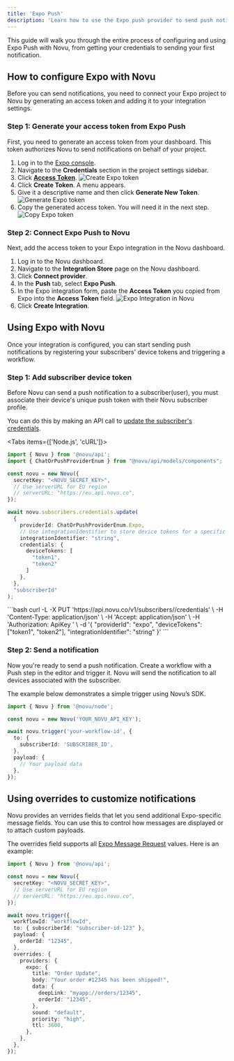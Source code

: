 ```yaml
---
title: 'Expo Push'
description: 'Learn how to use the Expo push provider to send push notifications using Novu'
---
```


This guide will walk you through the entire process of configuring and using Expo Push with Novu, from getting your credentials to sending your first notification.

## How to configure Expo with Novu

Before you can send notifications, you need to connect your Expo project to Novu by generating an access token and adding it to your integration settings.

### Step 1: Generate your access token from Expo Push

First, you need to generate an access token from your dashboard. This token authorizes Novu to send notifications on behalf of your project.

1. Log in to the <a href="https://expo.dev/" target="_blank" rel="noopener noreferrer">Expo console</a>.
2. Navigate to the **Credentials** section in the project settings sidebar.
3. Click <a href="https://expo.dev/settings/access-tokens" target="_blank" rel="noopener noreferrer">**Access Token**</a>.
![Create Expo token](/images/channels-and-providers/push/expo-push/create-token.png)
4. Click **Create Token**. A menu appears.
5. Give it a descriptive name and then click **Generate New Token**.
![Generate Expo token](/images/channels-and-providers/push/expo-push/generate-token.png)
6. Copy the generated access token. You will need it in the next step.
![Copy Expo token](/images/channels-and-providers/push/expo-push/copy-token.png)

### Step 2: Connect Expo Push to Novu

Next, add the access token to your Expo integration in the Novu dashboard.

1. Log in to the Novu dashboard.
2. Navigate to the **Integration Store** page on the Novu dashboard.
3. Click **Connect provider**.
4. In the **Push** tab, select **Expo Push**.
5. In the Expo integration form, paste the **Access Token** you copied from Expo into the **Access Token** field.
![Expo Integration in Novu](/images/channels-and-providers/push/expo-push/expo-integration.png)
6. Click **Create Integration**.

## Using Expo with Novu

Once your integration is configured, you can start sending push notifications by registering your subscribers' device tokens and triggering a workflow.

### Step 1: Add subscriber device token

Before Novu can send a push notification to a subscriber(user), you must associate their device's unique push token with their Novu subscriber profile.

You can do this by making an API call to [update the subscriber's credentials](/api-reference/subscribers/update-provider-credentials).

<Tabs items={['Node.js', 'cURL']}>
<Tab value="Node.js">
```typescript
import { Novu } from '@novu/api';
import { ChatOrPushProviderEnum } from "@novu/api/models/components";

const novu = new Novu({
  secretKey: "<NOVU_SECRET_KEY>",
  // Use serverURL for EU region
  // serverURL: "https://eu.api.novu.co",
});

await novu.subscribers.credentials.update(
  {
    providerId: ChatOrPushProviderEnum.Expo,
    // Use integrationIdentifier to store device tokens for a specific integration
    integrationIdentifier: "string",
    credentials: {
      deviceTokens: [
        "token1",
        "token2"
      ]
    },
  },
  "subscriberId"
);
```
</Tab>
<Tab value="cURL">
```bash
curl -L -X PUT 'https://api.novu.co/v1/subscribers/<SUBSCRIBER_ID>/credentials' \
-H 'Content-Type: application/json' \
-H 'Accept: application/json' \
-H 'Authorization: ApiKey <NOVU_SECRET_KEY>' \
-d '{
  "providerId": "expo",
  "deviceTokens": ["token1", "token2"],
  "integrationIdentifier": "string"
}'
```
</Tab>
</Tabs>


### Step 2: Send a notification

Now you're ready to send a push notification. Create a workflow with a Push step in the editor and trigger it. Novu will send the notification to all devices associated with the subscriber. 

The example below demonstrates a simple trigger using Novu’s SDK.

```typescript
import { Novu } from '@novu/node';

const novu = new Novu('YOUR_NOVU_API_KEY');

await novu.trigger('your-workflow-id', {
  to: {
    subscriberId: 'SUBSCRIBER_ID',
  },
  payload: {
    // Your payload data
  },
});
```

## Using overrides to customize notifications

Novu provides an verrides fields that let you send additional Expo-specific message fields. You can use this to control how messages are displayed or to attach custom payloads.

The overrides field supports all <a href="https://docs.expo.dev/push-notifications/sending-notifications/#message-request-format" target="_blank" rel="noopener noreferrer">Expo Message Request</a> values. Here is an example:

```typescript
import { Novu } from '@novu/api';

const novu = new Novu({
  secretKey: "<NOVU_SECRET_KEY>",
  // Use serverURL for EU region
  // serverURL: "https://eu.api.novu.co",
});

await novu.trigger({
  workflowId: "workflowId",
  to: { subscriberId: "subscriber-id-123" },
  payload: {
    orderId: "12345",
  },
  overrides: {
    providers: {
      expo: {
        title: "Order Update",
        body: "Your order #12345 has been shipped!",
        data: {
          deepLink: "myapp://orders/12345",
          orderId: "12345",
        },
        sound: "default",
        priority: "high",
        ttl: 3600,
      },
    },
  },
});
```